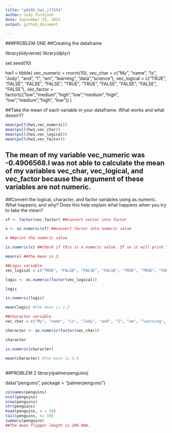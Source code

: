 ```yaml
---
title: "p8105_hw1_jf3354"
author: Judy Fordjuoh
date: September 23, 2021
output: github_document

---
```

###PROBLEM ONE
##Creating the dataframe

library(tidyverse) 
library(dplyr)

set.seed(10)

hw1 = tibble(
    vec_numeric = rnorm(10),
    vec_char = c("My", "name", "is", "Judy", "and", "I", "am", "learning", "data","science"),
    vec_logical = c("TRUE", "FALSE", "FALSE", "FALSE", "TRUE", "TRUE", "FALSE", "FALSE", "FALSE", "FALSE"),
    vec_factor = factor(c("low","medium","high","low","medium","high", "low","medium","high", "low"))
  )

##Take the mean of each variable in your dataframe. What works and what doesn’t?

```r
mean(pull(hw1,vec_numeric))
mean(pull(hw1,vec_char))
mean(pull(hw1,vec_logical))
mean(pull(hw1,vec_factor))
```
## The mean of my variable vec_numeric was -0.4906568.I was not able to calculate the mean of my variables vec_char, vec_logical, and vec_factor because the argument of these variables are not numeric. 

##Convert the logical, character, and factor variables using as.numeric. What happens, and why? Does this help explain what happens when you try to take the mean?

```r
vf <- factor(vec_factor) ##convert vector into factor

x <- as.numeric(vf) ##convert factor into numeric value

x ##print the numeric value

is.numeric(x) ##check if this is a numeric value. If so it will print TRUE in the Console

mean(x) ##the mean is 2. 
```

```r
##Logic variable 
vec_logical = c("TRUE", "FALSE", "FALSE", "FALSE", "TRUE", "TRUE", "FALSE", "FALSE", "FALSE", "FALSE")

logic <- as.numeric(factor(vec_logical))

logic

is.numeric(logic)

mean(logic) #the mean is 1.3
```

```r
##Character variable 
vec_char = c("My", "name", "is", "Judy", "and", "I", "am", "learning", "data","science")

character <- as.numeric(factor(vec_char))

character

is.numeric(character)

mean(character) #the mean is 5.5
```
##

##PROBLEM 2
library(palmerpenguins)

data("penguins", package = "palmerpenguins")

```r
colnames(penguins)
ncol(penguins)
nrow(penguins)
str(penguins)
head(penguins, n = 10)
tail(penguins, n= 10)
summary(penguins)
##The mean flipper length is 200.9mm.
```



